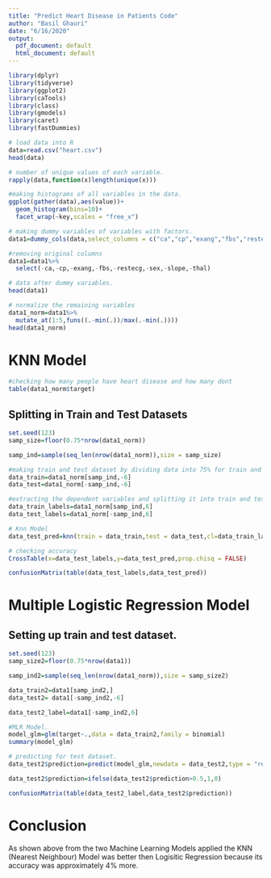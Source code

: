 ```yaml
---
title: "Predict Heart Disease in Patients Code"
author: "Basil Ghauri"
date: "6/16/2020"
output:
  pdf_document: default
  html_document: default
---
```


```r
library(dplyr)
library(tidyverse)
library(ggplot2)
library(caTools)
library(class)
library(gmodels)
library(caret)
library(fastDummies)
```



```r
# load data into R
data=read.csv("heart.csv")
head(data)
```

```r
# number of unique values of each variable.
rapply(data,function(x)length(unique(x)))
```

```r
#making histograms of all variables in the data.
ggplot(gather(data),aes(value))+
  geom_histogram(bins=10)+
  facet_wrap(~key,scales = "free_x")
```

```r
# making dummy variables of variables with factors.
data1=dummy_cols(data,select_columns = c("ca","cp","exang","fbs","restecg","sex","slope","thal"))

#removing original columns
data1=data1%>%
  select(-ca,-cp,-exang,-fbs,-restecg,-sex,-slope,-thal)

# data after dummy variables.
head(data1)
```

```r
# normalize the remaining variables
data1_norm=data1%>%
  mutate_at(1:5,funs((.-min(.))/max(.-min(.))))
head(data1_norm)

```


# KNN Model

```r
#checking how many people have heart disease and how many dont
table(data1_norm$target)
```

## Splitting in Train and Test Datasets

```r
set.seed(123)
samp_size=floor(0.75*nrow(data1_norm))

samp_ind=sample(seq_len(nrow(data1_norm)),size = samp_size)

```



```r
#making train and test dataset by dividing data into 75% for train and 25% for test dataset.
data_train=data1_norm[samp_ind,-6]
data_test=data1_norm[-samp_ind,-6]
```

```r
#extracting the dependent variables and splitting it into train and test datasets.
data_train_labels=data1_norm[samp_ind,6]
data_test_labels=data1_norm[-samp_ind,6]
```

```r
# Knn Model
data_test_pred=knn(train = data_train,test = data_test,cl=data_train_labels,k=17)
```

```r
# checking accuracy
CrossTable(x=data_test_labels,y=data_test_pred,prop.chisq = FALSE)

```

```r
confusionMatrix(table(data_test_labels,data_test_pred))
```

# Multiple Logistic Regression Model

## Setting up train and test dataset.


```r
set.seed(123)
samp_size2=floor(0.75*nrow(data1))

samp_ind2=sample(seq_len(nrow(data1_norm)),size = samp_size2)

data_train2=data1[samp_ind2,]
data_test2= data1[-samp_ind2,-6]

data_test2_label=data1[-samp_ind2,6]

```


```r
#MLR Model.
model_glm=glm(target~.,data = data_train2,family = binomial)
summary(model_glm)
```


```r
# predicting for test dataset.
data_test2$prediction=predict(model_glm,newdata = data_test2,type = "response")

data_test2$prediction=ifelse(data_test2$prediction>0.5,1,0)


```

```r
confusionMatrix(table(data_test2_label,data_test2$prediction))
```

# Conclusion
As shown above from the two Machine Learning Models applied the KNN (Nearest Neighbour) Model was better then Logisitic Regression because its accuracy was approximately 4% more.